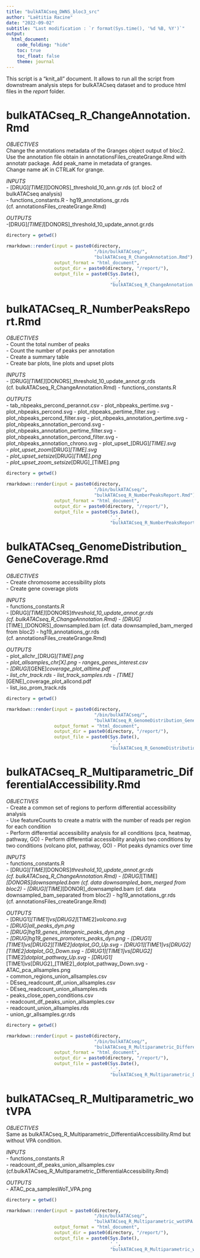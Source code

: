 ```yaml
---
title: "bulkATACseq_DWNS_bloc3_src"
author: "Laëtitia Racine"
date: "2022-09-02"
subtitle: "Last modification : `r format(Sys.time(), '%d %B, %Y')`"
output:
  html_document:
    code_folding: "hide"
    toc: true
    toc_float: false
    theme: journal
---
```


This script is a "knit_all" document. It allows to run all the script from downstream analysis steps for bulkATACseq dataset and to produce html files in the *report* folder.    
  

# bulkATACseq_R_ChangeAnnotation.Rmd

*OBJECTIVES*        
Change the annotations metadata of the Granges object output of bloc2.
Use the annotation file obtain in annotationsFiles_createGrange.Rmd with annotatr package.
Add peak_name in metadata of granges.  
Change name aK in CTRLaK for grange.  
   
*INPUTS*  
- [DRUG]_[TIME]_[DONORS]_threshold_10_ann.gr.rds (cf. bloc2 of bulkATACseq analysis)  
- functions_constants.R 
- hg19_annotations_gr.rds (cf. annotationsFiles_createGrange.Rmd)  

*OUTPUTS*    
-[DRUG]_[TIME]_[DONORS]_threshold_10_update_annot.gr.rds
  
```r

directory = getwd()

rmarkdown::render(input = paste0(directory, 
                                 "/bin/bulkATACseq/", 
                                 "bulkATACseq_R_ChangeAnnotation.Rmd"),
                  output_format = "html_document",
                  output_dir = paste0(directory, "/report/"),
                  output_file = paste0(Sys.Date(), 
                                       '_', 
                                       "bulkATACseq_R_ChangeAnnotation.html"))

```


# bulkATACseq_R_NumberPeaksReport.Rmd

*OBJECTIVES*    
 - Count the total number of peaks  
 - Count the number of peaks per annotation  
 - Create a summary table  
 - Create bar plots, line plots and upset plots
  
*INPUTS*          
- [DRUG]_[TIME]_[DONORS]_threshold_10_update_annot.gr.rds (cf. bulkATACseq_R_ChangeAnnotation.Rmd)
- functions_constants.R
    
*OUTPUTS*    
- tab_nbpeaks_percond_perannot.csv
- plot_nbpeaks_pertime.svg
- plot_nbpeaks_percond.svg
- plot_nbpeaks_pertime_filter.svg
- plot_nbpeaks_percond_filter.svg
- plot_nbpeaks_annotation_pertime.svg
- plot_nbpeaks_annotation_percond.svg
- plot_nbpeaks_annotation_pertime_filter.svg
- plot_nbpeaks_annotation_percond_filter.svg
- plot_nbpeaks_annotation_chrono.svg
- plot_upset_[DRUG]_[TIME].svg  
- plot_upset_zoom_[DRUG]_[TIME].svg  
- plot_upset_setsize_[DRUG]_[TIME].png   
- plot_upset_zoom_setsize_[DRUG]_[TIME].png  
  
```r

directory = getwd()

rmarkdown::render(input = paste0(directory, 
                                 "/bin/bulkATACseq/", 
                                 "bulkATACseq_R_NumberPeaksReport.Rmd"),
                  output_format = "html_document",
                  output_dir = paste0(directory, "/report/"),
                  output_file = paste0(Sys.Date(), 
                                       '_', 
                                       "bulkATACseq_R_NumberPeaksReport.html"))

```


# bulkATACseq_GenomeDistribution_GeneCoverage.Rmd

*OBJECTIVES*    
 - Create chromosome accessibility plots  
 - Create gene coverage plots  
      
*INPUTS*        
- functions_constants.R       
- [DRUG]_[TIME]_[DONORS]_threshold_10_update_annot.gr.rds (cf. bulkATACseq_R_ChangeAnnotation.Rmd)
- [DRUG]_[TIME]_[DONORS]_downsampled.bam (cf. data downsampled_bam_merged from bloc2)
- hg19_annotations_gr.rds (cf. annotationsFiles_createGrange.Rmd)  

*OUTPUTS*        
- plot_allchr_[DRUG]_[TIME].png  
- plot_allsamples_chr[X].png
- ranges_genes_interest.csv  
- [DRUG]_[GENE]_coverage_plot_alltime.pdf  
- list_chr_track.rds
- list_track_samples.rds 
- [TIME]_[GENE]_coverage_plot_allcond.pdf  
- list_iso_prom_track.rds
  
```r

directory = getwd()

rmarkdown::render(input = paste0(directory, 
                                 "/bin/bulkATACseq/", 
                                 "bulkATACseq_R_GenomeDistribution_GeneCoverage.Rmd"),
                  output_format = "html_document",
                  output_dir = paste0(directory, "/report/"),
                  output_file = paste0(Sys.Date(), 
                                       '_', 
                                       "bulkATACseq_R_GenomeDistribution_GeneCoverage.html"))

```


# bulkATACseq_R_Multiparametric_DifferentialAccessibility.Rmd

*OBJECTIVES*  
- Create a common set of regions to perform differential accessibility analysis  
- Use featureCounts to create a matrix with the number of reads per region for each condition  
- Perform differential accessibility analysis for all conditions (pca, heatmap, pathway, GO)
- Perform differential accessibility analysis two conditions by two conditions (volcano plot, pathway, GO)
- Plot peaks dynamics over time  
    
*INPUTS*    
- functions_constants.R  
- [DRUG]_[TIME]_[DONORS]_threshold_10_update_annot.gr.rds (cf. bulkATACseq_R_ChangeAnnotation.Rmd)
- [DRUG]_[TIME]_[DONORS]_downsampled.bam (cf. data downsampled_bam_merged from bloc2)
- [DRUG]_[TIME]_[DONOR]_downsampled.bam (cf. data downsampled_bam_separated from bloc2)
- hg19_annotations_gr.rds (cf. annotationsFiles_createGrange.Rmd)  

*OUTPUTS*  
- [DRUG1]_[TIME1]_vs_[DRUG2]_[TIME2]_volcano.svg  
- [DRUG]_all_peaks_dyn.png  
- [DRUG]_hg19_genes_intergenic_peaks_dyn.png  
- [DRUG]_hg19_genes_promoters_peaks_dyn.png
- [DRUG1]_[TIME1]_vs_[DRUG2]_[TIME2]_dotplot_GO_Up.svg
- [DRUG1]_[TIME1]_vs_[DRUG2]_[TIME2]_dotplot_GO_Down.svg
- [DRUG1]_[TIME1]_vs_[DRUG2]_[TIME2]_dotplot_pathway_Up.svg
- [DRUG1]_[TIME1]_vs_[DRUG2]_[TIME2]_dotplot_pathway_Down.svg 
- ATAC_pca_allsamples.png  
- common_regions_union_allsamples.csv  
- DEseq_readcount_df_union_allsamples.csv  
- DEseq_readcount_union_allsamples.rds  
- peaks_close_open_conditions.csv  
- readcount_df_peaks_union_allsamples.csv  
- readcount_union_allsamples.rds  
- union_gr_allsamples.gr.rds

```r

directory = getwd()

rmarkdown::render(input = paste0(directory, 
                                 "/bin/bulkATACseq/", 
                                 "bulkATACseq_R_Multiparametric_DifferentialAccessibility.Rmd"),
                  output_format = "html_document",
                  output_dir = paste0(directory, "/report/"),
                  output_file = paste0(Sys.Date(), 
                                       '_', 
                                       "bulkATACseq_R_Multiparametric_DifferentialAccessibility.html"))

```


# bulkATACseq_R_Multiparametric_wotVPA

*OBJECTIVES*  
Same as bulkATACseq_R_Multiparametric_DifferentialAccessibility.Rmd but without VPA condition.
    
*INPUTS*    
- functions_constants.R    
- readcount_df_peaks_union_allsamples.csv (cf.bulkATACseq_R_Multiparametric_DifferentialAccessibility.Rmd)  
  
*OUTPUTS*  
- ATAC_pca_samplesWoT_VPA.png  

```r

directory = getwd()

rmarkdown::render(input = paste0(directory, 
                                 "/bin/bulkATACseq/", 
                                 "bulkATACseq_R_Multiparametric_wotVPA.Rmd"),
                  output_format = "html_document",
                  output_dir = paste0(directory, "/report/"),
                  output_file = paste0(Sys.Date(), 
                                       '_', 
                                       "bulkATACseq_R_Multiparametric_wotVPA.html"))

```
